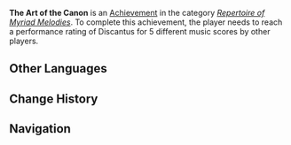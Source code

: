 {{Achievement Infobox
|title        = The Art of the Canon
|id           = 
|order id     = 
|category     = Repertoire of Myriad Melodies (Achievement)
|description  = Reach a performance rating of Discantus for 5 different music scores by other players.
|requirements = 
|primogems    = 5
|tracking     = 
|topic        = 
|type         = 
|set          = The Art of the Canon
|tier         = 1
|tiers_total  = 3
}}
'''The Art of the Canon''' is an [[Achievement]] in the category ''[[Repertoire of Myriad Melodies (Achievement)|Repertoire of Myriad Melodies]]''. To complete this achievement, the player needs to reach a performance rating of Discantus for 5 different music scores by other players.
<!--
==Gameplay Notes==
* 

==Gallery==
{{Preview
|size=300px
|file=
|caption=
}}

==Video Guides==
{{EVT
|video1   = 
|caption1 = 
}}
-->
==Other Languages==
{{Other Languages|Transclude=The Art of the Canon}}

==Change History==
{{Change History|5.3}}
<!--
==References==
{{Reflist}}
-->
==Navigation==
{{Achievement Navbox}}